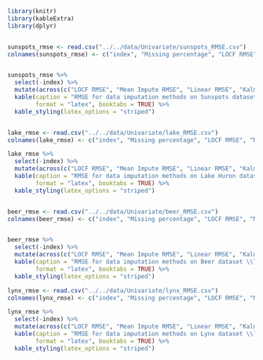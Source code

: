 

```r
library(knitr)
library(kableExtra)
library(dplyr)


sunspots_rmse <- read.csv("../../data/Univariate/sunspots_RMSE.csv")
colnames(sunspots_rmse) <- c("index", "Missing percentage", "LOCF RMSE", "Mean Impute RMSE", "Linear RMSE", "Kalman RMSE")


sunspots_rmse %>% 
  select(-index) %>% 
  mutate(across(c("LOCF RMSE", "Mean Impute RMSE", "Linear RMSE", "Kalman RMSE"), round, 2)) %>%
  kable(caption = "RMSE for data imputation methods on Sunspots dataset \\label{tab:RMSE_sunspots}", 
        format = "latex", booktabs = TRUE) %>%
  kable_styling(latex_options = "striped")


lake_rmse <- read.csv("../../data/Univariate/lake_RMSE.csv")
colnames(lake_rmse) <- c("index", "Missing percentage", "LOCF RMSE", "Mean Impute RMSE", "Linear RMSE", "Kalman RMSE")

lake_rmse %>% 
  select(-index) %>% 
  mutate(across(c("LOCF RMSE", "Mean Impute RMSE", "Linear RMSE", "Kalman RMSE"), round, 2)) %>%
  kable(caption = "RMSE for data imputation methods on Lake Huron dataset \\label{tab:RMSE_lake}", 
        format = "latex", booktabs = TRUE) %>%
  kable_styling(latex_options = "striped")


beer_rmse <- read.csv("../../data/Univariate/beer_RMSE.csv")
colnames(beer_rmse) <- c("index", "Missing percentage", "LOCF RMSE", "Mean Impute RMSE", "Linear RMSE", "Kalman RMSE")


beer_rmse %>% 
  select(-index) %>% 
  mutate(across(c("LOCF RMSE", "Mean Impute RMSE", "Linear RMSE", "Kalman RMSE"), round, 2)) %>%
  kable(caption = "RMSE for data imputation methods on Beer dataset \\label{tab:RMSE_beer}", 
        format = "latex", booktabs = TRUE) %>%
  kable_styling(latex_options = "striped")

lynx_rmse <- read.csv("../../data/Univariate/lynx_RMSE.csv")
colnames(lynx_rmse) <- c("index", "Missing percentage", "LOCF RMSE", "Mean Impute RMSE", "Linear RMSE", "Kalman RMSE")

lynx_rmse %>% 
  select(-index) %>% 
  mutate(across(c("LOCF RMSE", "Mean Impute RMSE", "Linear RMSE", "Kalman RMSE"), round, 2)) %>%
  kable(caption = "RMSE for data imputation methods on Lynx dataset \\label{tab:RMSE_lynx}", 
        format = "latex", booktabs = TRUE) %>%
  kable_styling(latex_options = "striped")

```
